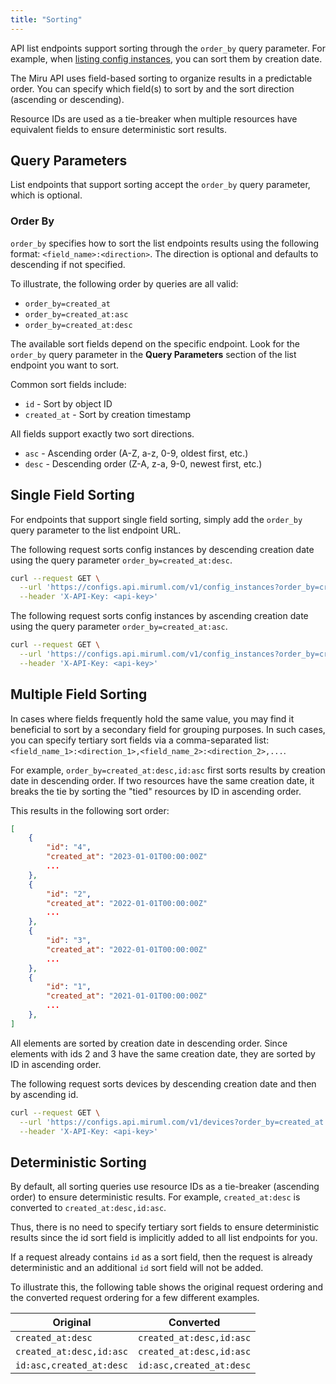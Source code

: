 ```yaml
---
title: "Sorting"
---
```


API list endpoints support sorting through the `order_by` query parameter. For example, when [listing config instances](/docs/api-reference/config-instances/list), you can sort them by creation date.

The Miru API uses field-based sorting to organize results in a predictable order. You can specify which field(s) to sort by and the sort direction (ascending or descending).

Resource IDs are used as a tie-breaker when multiple resources have equivalent fields to ensure deterministic sort results. 

## Query Parameters

List endpoints that support sorting accept the `order_by` query parameter, which is optional.

### Order By

`order_by` specifies how to sort the list endpoints results using the following format: `<field_name>:<direction>`. The direction is optional and defaults to descending if not specified.

To illustrate, the following order by queries are all valid:
- `order_by=created_at`
- `order_by=created_at:asc`
- `order_by=created_at:desc`

The available sort fields depend on the specific endpoint. Look for the `order_by` query parameter in the **Query Parameters** section of the list endpoint you want to sort.

Common sort fields include:
- `id` - Sort by object ID
- `created_at` - Sort by creation timestamp

All fields support exactly two sort directions.
- `asc` - Ascending order (A-Z, a-z, 0-9, oldest first, etc.)
- `desc` - Descending order (Z-A, z-a, 9-0, newest first, etc.)

## Single Field Sorting

For endpoints that support single field sorting, simply add the `order_by` query parameter to the list endpoint URL.

The following request sorts config instances by descending creation date using the query parameter `order_by=created_at:desc`.

```bash
curl --request GET \
  --url 'https://configs.api.miruml.com/v1/config_instances?order_by=created_at:desc' \
  --header 'X-API-Key: <api-key>'
```

The following request sorts config instances by ascending creation date using the query parameter `order_by=created_at:asc`.

```bash
curl --request GET \
  --url 'https://configs.api.miruml.com/v1/config_instances?order_by=created_at:asc' \
  --header 'X-API-Key: <api-key>'
```

## Multiple Field Sorting

In cases where fields frequently hold the same value, you may find it beneficial to sort by a secondary field for grouping purposes. In such cases, you can specify tertiary sort fields via a comma-separated list: `<field_name_1>:<direction_1>,<field_name_2>:<direction_2>,...`.

For example, `order_by=created_at:desc,id:asc` first sorts results by creation date in descending order. If two resources have the same creation date, it breaks the tie by sorting the "tied" resources by ID in ascending order. 

This results in the following sort order:
```json
[
    {
        "id": "4",
        "created_at": "2023-01-01T00:00:00Z"
        ...
    },
    {
        "id": "2",
        "created_at": "2022-01-01T00:00:00Z"
        ...
    },
    {
        "id": "3",
        "created_at": "2022-01-01T00:00:00Z"
        ...
    },
    {
        "id": "1",
        "created_at": "2021-01-01T00:00:00Z"
        ...
    },
]
```

All elements are sorted by creation date in descending order. Since elements with ids 2 and 3 have the same creation date, they are sorted by ID in ascending order.

The following request sorts devices by descending creation date and then by ascending id.

```bash
curl --request GET \
  --url 'https://configs.api.miruml.com/v1/devices?order_by=created_at:desc,id:asc' \
  --header 'X-API-Key: <api-key>'
```

## Deterministic Sorting

By default, all sorting queries use resource IDs as a tie-breaker (ascending order) to ensure deterministic results. For example, `created_at:desc` is converted to `created_at:desc,id:asc`. 

Thus, there is no need to specify tertiary sort fields to ensure deterministic results since the id sort field is implicitly added to all list endpoints for you.

If a request already contains `id` as a sort field, then the request is already deterministic and an additional `id` sort field will not be added.

To illustrate this, the following table shows the original request ordering and the converted request ordering for a few different examples.

| Original | Converted  |
|---------------|-------------------------|
| `created_at:desc` | `created_at:desc,id:asc` |
| `created_at:desc,id:asc` | `created_at:desc,id:asc` |
| `id:asc,created_at:desc` | `id:asc,created_at:desc` |
